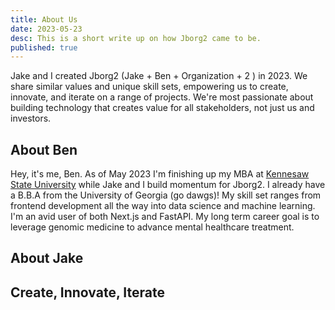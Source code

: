 ```yaml
---
title: About Us
date: 2023-05-23
desc: This is a short write up on how Jborg2 came to be.
published: true
---
```


Jake and I created Jborg2 (Jake + Ben + Organization + 2 ) in 2023. We share similar values and unique skill sets, empowering us to create, innovate, and iterate on a range of projects. We're most passionate about building technology that creates value for all stakeholders, not just us and investors.

## About Ben

Hey, it's me, Ben. As of May 2023 I'm finishing up my MBA at [Kennesaw State University]() while Jake and I build momentum for Jborg2. I already have a B.B.A from the University of Georgia (go dawgs)! My skill set ranges from frontend development all the way into data science and machine learning. I'm an avid user of both Next.js and FastAPI. My long term career goal is to leverage genomic medicine to advance mental healthcare treatment. 

## About Jake

## Create, Innovate, Iterate

